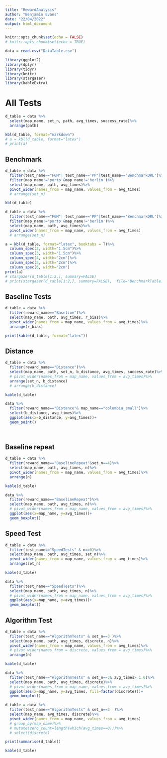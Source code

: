 ```yaml
---
title: "RewardAnalysis"
author: "Benjamin Evans"
date: "22/04/2022"
output: html_document
---
```



```r
knitr::opts_chunk$set(echo = FALSE)
# knitr::opts_chunk$set(echo = TRUE)

data = read.csv("DataTable.csv")

library(ggplot2)
library(dplyr)
library(tidyr)
library(knitr)
library(stargazer)
library(kableExtra)

```

# All Tests




```r
d_table = data %>%
  select(map_name, set_n, path, avg_times, success_rate)%>%
  arrange(path)

kbl(d_table, format="markdown")
# a = kbl(d_table, format="latex")
# print(a)
```


## Benchmark



```r
d_table = data %>%
  filter(test_name=="FGM"| test_name=='PP'|test_name=='BenchmarkDRL')%>%
  filter(map_name!='porto'&map_name!='berlin')%>%
  select(map_name, path, avg_times)%>%
  pivot_wider(names_from = map_name, values_from = avg_times)
  # arrange(set_n)

kbl(d_table)

```
```r
d_table = data %>%
  filter(test_name=="FGM"| test_name=='PP'|test_name=='BenchmarkDRL')%>%
  filter(map_name!='porto'&map_name!='berlin')%>%
  select(map_name, path, avg_times)%>%
  pivot_wider(names_from = map_name, values_from = avg_times)
  # arrange(set_n)

a = kbl(d_table, format="latex", booktabs = T)%>%
  column_spec(2, width="1.5cm")%>%
  column_spec(3, width="1.5cm")%>%
  column_spec(4, width="2cm")%>%
  column_spec(5, width="2cm")%>%
  column_spec(6, width="2cm")
print(a)
# stargazer(d_table[1:2,], summary=FALSE)
# print(stargazer(d_table[1:2,], summary=FALSE),  file="BenchmarkTable.tex")
```

## Baseline Tests


```r
d_table = data %>%
  filter(reward_name=="Baseline")%>%
  select(map_name, path, avg_times, r_bias)%>%
  pivot_wider(names_from = map_name, values_from = avg_times)%>%
  arrange(r_bias)

print(kable(d_table, format="latex"))
```



## Distance

```r
d_table = data %>%
  filter(reward_name=="Distance")%>%
  select(map_name, path, set_n, b_distance, avg_times, success_rate)%>%
  # pivot_wider(names_from = map_name, values_from = avg_times)%>%
  arrange(set_n, b_distance) 
  # arrange(b_distance)

kable(d_table)
```
```r
data %>%
  filter(reward_name=="Distance"& map_name=="columbia_small")%>%
  select(b_distance, avg_times)%>%
  ggplot(aes(x=b_distance, y=avg_times))+
  geom_point()
  
  
```

## Baseline repeat


```r
d_table = data %>%
  filter(reward_name=="BaselineRepeat"&set_n==4)%>%
  select(map_name, path, avg_times, n)%>%
  pivot_wider(names_from = map_name, values_from = avg_times)%>%
  arrange(n)

kable(d_table)
```

```r
data %>%
  filter(reward_name=="BaselineRepeat")%>%
  select(map_name, path, avg_times, n)%>%
  # pivot_wider(names_from = map_name, values_from = avg_times)%>%
  ggplot(aes(x=map_name, y=avg_times))+
  geom_boxplot()


```

## Speed Test
```r
d_table = data %>%
  filter(test_name=="SpeedTests" & n==0)%>%
  select(map_name, path, avg_times, set_n)%>%
  pivot_wider(names_from = map_name, values_from = avg_times)%>%
  arrange(set_n)

kable(d_table)
```

```r
data %>%
  filter(test_name=="SpeedTests")%>%
  select(map_name, path, avg_times, n)%>%
  # pivot_wider(names_from = map_name, values_from = avg_times)%>%
  ggplot(aes(x=map_name, y=avg_times))+
  geom_boxplot()


```


## Algorithm Test
```r
d_table = data %>%
  filter(test_name=="AlgorithmTests" & set_n==3 )%>%
  select(map_name, path, avg_times, discrete, n)%>%
  pivot_wider(names_from = map_name, values_from = avg_times)%>%
  # pivot_wider(names_from = discrete, values_from = avg_times)%>%
  arrange(n)

kable(d_table)
```

```r
data %>%
  filter(test_name=="AlgorithmTests" & set_n==3& avg_times> 1.0)%>%
  select(map_name, path, avg_times, discrete)%>%
  # pivot_wider(names_from = map_name, values_from = avg_times)%>%
  ggplot(aes(x=map_name, y=avg_times, fill=factor(discrete)))+
  geom_boxplot()


```

```r
d_table = data %>%
  filter(test_name=="AlgorithmTests" & set_n==3  )%>%
  select(map_name, avg_times, discrete)%>%
  pivot_wider(names_from = map_name, values_from = avg_times)
  # group_by(map_name)%>%
  # mutate(zero_count=length(which(avg_times==0)))%>%
  # select(discrete)

print(summarise(d_table))

kable(d_table)
```

